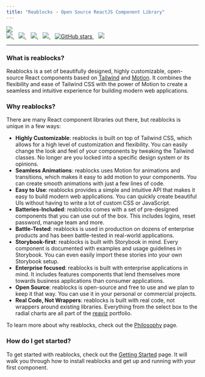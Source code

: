 ```yaml
---
title: "Reablocks - Open Source ReactJS Component Library"
---
```



<div className="my-0 mx-auto text-white text-center flex flex-col">
  <img
    className="mx-auto mb-8 mt-8"
    src={img.src}
  />
  <br />
  <div className="flex justify-center">
    <a href="https://github.com/reaviz/reablocks/actions/workflows/build.yml" target="_blank">
      <img src="https://github.com/reaviz/reablocks/actions/workflows/build.yml/badge.svg" />
    </a>
    <span>&nbsp;&nbsp;</span>
    <a href="https://npm.im/reablocks" target="_blank">
      <img src="https://img.shields.io/npm/v/reablocks.svg" />
    </a>
    <span>&nbsp;&nbsp;</span>
    <a href="https://npm.im/reablocks" target="_blank">
      <img src="https://badgen.net/npm/dw/reablocks" />
    </a>
    <span>&nbsp;&nbsp;</span>
    <a href="https://github.com/reaviz/reablocks/blob/master/LICENSE" target="_blank">
      <img src="https://badgen.now.sh/badge/license/apache2" />
    </a>
    <span>&nbsp;&nbsp;</span>
    <a href="https://github.com/reaviz/reablocks" target="_blank">
      <img alt="GitHub stars" src="https://img.shields.io/github/stars/reaviz/reablocks?style=social" />
    </a>
    <span>&nbsp;&nbsp;</span>
    <a href="https://discord.gg/tt8wGExq35" target="_blank">
      <img src="https://img.shields.io/discord/773948315037073409?label=discord" />
    </a>
  </div>

---
</div>

### What is reablocks?
Reablocks is a set of beautifully designed, highly customizable, open-source React components
based on [Tailwind](https://tailwindcss.com/) and [Motion](https://motion.dev). It combines 
the flexibility and ease of Tailwind CSS with the power of Motion to create
a seamless and intuitive experience for building modern web applications.

### Why reablocks?
There are many React component libraries out there, but reablocks is unique in a few ways:

- **Highly Customizable**: reablocks is built on top of Tailwind CSS, which allows for a high level of customization and flexibility. You can easily change the look and feel of your components by tweaking the Tailwind classes. No longer are you locked into a specific design system or its opinions.
- **Seamless Animations**: reablocks uses Motion for animations and transitions, which makes it easy to add motion to your components. You can create smooth animations with just a few lines of code.
- **Easy to Use**: reablocks provides a simple and intuitive API that makes it easy to build modern web applications. You can quickly create beautiful UIs without having to write a lot of custom CSS or JavaScript.
- **Batteries-Included**: reablocks comes with a set of pre-designed components that you can use out of the box. This includes logins, reset password, manage team and more.
- **Battle-Tested**: reablocks is used in production on dozens of enterprise products and has been battle-tested in real-world applications.
- **Storybook-first**: reablocks is built with Storybook in mind. Every component is documented with examples and usage guidelines in Storybook. You can even easily import these stories into your own Storybook setup.
- **Enterprise focused**: reablocks is built with enterprise applications in mind. It includes features components that lend themselves more towards business applications than consumer applications.
- **Open Source**: reablocks is open-source and free to use and we plan to keep it that way. You can use it in your personal or commercial projects.
- **Real Code, Not Wrappers**: reablocks is built with real code, not wrappers around existing libraries. Everything from the select box to the radial charts are all part of the [reaviz](https://github.com/reaviz) portfolio.

To learn more about why reablocks, check out the [Philosophy](/docs/getting-started/philosophy) page.

### How do I get started?
To get started with reablocks, check out the [Getting Started](/docs/getting-started/setup) page.
It will walk you through how to install reablocks and get up and running with your first component.
